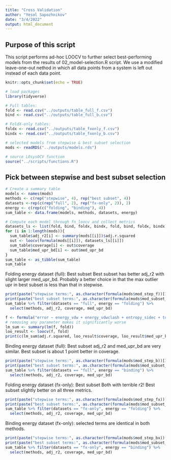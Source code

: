 ```yaml
---
title: "Cross Validation"
author: "Yesol Sapozhnikov"
date: "3/4/2022"
output: html_document
---
```


## Purpose of this script

This script performs ad-hoc LOOCV to further select best-performing models from the results of 02_model-selection.R script. We use a modified leave-one-out nethod in which all data points from a system is left out instead of each data point. 

```r
knitr::opts_chunk$set(echo = TRUE)
```

```r
# load packages
library(tidyverse)

# Full tables:
fold <- read.csv("../outputs/table_full_f.csv")
bind <- read.csv("../outputs/table_full_b.csv")

# FoldX-only tables:
foldx <- read.csv("../outputs/table_fxonly_f.csv")
bindx <- read.csv("../outputs/table_fxonly_b.csv")

# selected models from stepwise & best subset selection
mods <- readRDS("../outputs/models.rds")

# source LOsysOCV function
source("../scripts/functions.R")
```


## Pick between stepwise and best subset selection

```r
# Create a summary table
models <- names(mods)
methods <- c(rep("stepwise", 4), rep("best subset", 4))
datasets <-rep(c(rep("full", 2), rep("fx-only", 2)), 2)
energy <- c(rep(c("folding", "binding"), 4))
sum_table <- data.frame(models, methods, datasets, energy)

# Compute each model through fn_loocv and collect metrics
datasets_ls <- list(fold, bind, foldx, bindx, fold, bind, foldx, bindx)
for (i in 1:length(mods)){
  sum_table$adj_r2[i] <- summary(mods[[i]])$adj.r.squared
  out <- loocv(formula(mods[[i]]), datasets_ls[[i]])
  sum_table$coverage[i] <- out$coverage
  sum_table$med_upr_bd[i] <- out$med_upr_bd
}
sum_table <- as_tibble(sum_table)
sum_table
```

Folding energy dataset (full): Best subset
Best subset has better adj_r2 with slight larger med_upr_bd. Probably a better choice in that the max outlier upr in best subset is less than that in stepwise.

```r
print(paste("stepwise terms:", as.character(formula(mods$mod_step_f))[3]))
print(paste("best subset terms:", as.character(formula(mods$mod_subset_f))[3]))
sum_table %>% filter(datasets == "full", energy == "folding") %>% 
  select(methods, adj_r2, coverage, med_upr_bd)
```

```r
f <- formula("error ~ energy_vdw + energy_vdwclash + entropy_sidec + total_sd + P + str")
# removing any parameter makes it significantly worse
lm_sum <- summary(lm(f, fold))
loo_result <- loocv(f, fold)
print(c(lm_sum$adj.r.squared, loo_result$coverage, loo_result$med_upr_bd))
```



Binding energy dataset (full): Best subset
adj_r2 and med_upr_bd are very similar. Best subset is about 1 point better in coverage.

```r
print(paste("stepwise terms:", as.character(formula(mods$mod_step_b))[3]))
print(paste("best subset terms:", as.character(formula(mods$mod_subset_b))[3]))
sum_table %>% filter(datasets == "full", energy == "binding") %>% 
  select(methods, adj_r2, coverage, med_upr_bd)
```


Folding energy dataset (fx-only): Best subset
Both with terrible r2! Best subset slightly better on all three metrics.

```r
print(paste("stepwise terms:", as.character(formula(mods$mod_step_fx))[3]))
print(paste("best subset terms:", as.character(formula(mods$mod_subset_fx))[3]))
sum_table %>% filter(datasets == "fx-only", energy == "folding") %>% 
  select(methods, adj_r2, coverage, med_upr_bd)
```



Binding energy dataset (fx-only): selected terms are identical in both methods. 

```r
print(paste("stepwise terms:", as.character(formula(mods$mod_step_bx))[3]))
print(paste("best subset terms:", as.character(formula(mods$mod_subset_bx))[3]))
sum_table %>% filter(datasets == "fx-only", energy == "binding") %>% 
  select(methods, adj_r2, coverage, med_upr_bd)
```






